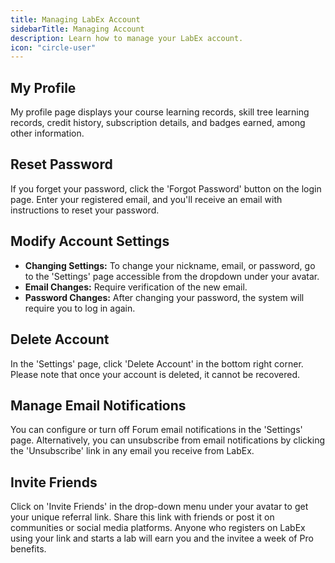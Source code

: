 ```yaml
---
title: Managing LabEx Account
sidebarTitle: Managing Account
description: Learn how to manage your LabEx account.
icon: "circle-user"
---
```


## My Profile

My profile page displays your course learning records, skill tree learning records, credit history, subscription details, and badges earned, among other information.

## Reset Password

If you forget your password, click the 'Forgot Password' button on the login page. Enter your registered email, and you'll receive an email with instructions to reset your password.

## Modify Account Settings

- **Changing Settings:** To change your nickname, email, or password, go to the 'Settings' page accessible from the dropdown under your avatar.
- **Email Changes:** Require verification of the new email.
- **Password Changes:** After changing your password, the system will require you to log in again.

## Delete Account

In the 'Settings' page, click 'Delete Account' in the bottom right corner. Please note that once your account is deleted, it cannot be recovered.

## Manage Email Notifications

You can configure or turn off Forum email notifications in the 'Settings' page. Alternatively, you can unsubscribe from email notifications by clicking the 'Unsubscribe' link in any email you receive from LabEx.

## Invite Friends

Click on 'Invite Friends' in the drop-down menu under your avatar to get your unique referral link. Share this link with friends or post it on communities or social media platforms. Anyone who registers on LabEx using your link and starts a lab will earn you and the invitee a week of Pro benefits.
